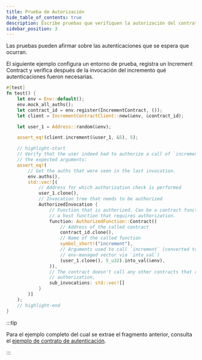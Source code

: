 ```yaml
---
title: Prueba de Autorización
hide_table_of_contents: true
description: Escribe pruebas que verifiquen la autorización del contrato.
sidebar_position: 3
---
```


Las pruebas pueden afirmar sobre las autenticaciones que se espera que ocurran.

El siguiente ejemplo configura un entorno de prueba, registra un Increment Contract y verifica después de la invocación del incremento qué autenticaciones fueron necesarias.

```rust
#[test]
fn test() {
    let env = Env::default();
    env.mock_all_auths();
    let contract_id = env.register(IncrementContract, ());
    let client = IncrementContractClient::new(&env, &contract_id);

    let user_1 = Address::random(&env);

    assert_eq!(client.increment(&user_1, &5), 5);

    // highlight-start
    // Verify that the user indeed had to authorize a call of `increment` with
    // the expected arguments:
    assert_eq!(
        // Get the auths that were seen in the last invocation.
        env.auths(),
        std::vec![(
            // Address for which authorization check is performed
            user_1.clone(),
            // Invocation tree that needs to be authorized
            AuthorizedInvocation {
                // Function that is authorized. Can be a contract function or
                // a host function that requires authorization.
                function: AuthorizedFunction::Contract((
                    // Address of the called contract
                    contract_id.clone(),
                    // Name of the called function
                    symbol_short!("increment"),
                    // Arguments used to call `increment` (converted to the
                    // env-managed vector via `into_val`)
                    (user_1.clone(), 5_u32).into_val(&env),
                )),
                // The contract doesn't call any other contracts that require
                // authorization,
                sub_invocations: std::vec![]
            }
        )]
    );
    // highlight-end
}
```

:::tip

Para el ejemplo completo del cual se extrae el fragmento anterior, consulta el [ejemplo de contrato de autenticación](../../smart-contracts/example-contracts/auth.mdx).

:::
